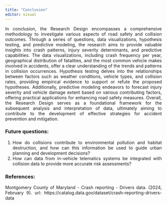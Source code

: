 ```yaml
---
title: "Conclusion"
editor: visual
---
```


::: {style="text-align:justify"}
In conclusion, the Research Design encompasses a comprehensive methodology to investigate various aspects of road safety and collision outcomes. Through a series of questions, data visualizations, hypothesis testing, and predictive modeling, the research aims to provide valuable insights into crash patterns, injury severity determinants, and predictive capabilities. The data visualizations, including crash frequency per year, geographical distribution of fatalities, and the most common vehicle makes involved in accidents, offer a clear understanding of the trends and patterns in collision occurrences. Hypothesis testing delves into the relationships between factors such as weather conditions, vehicle types, and collision rates, providing empirical evidence to support or refute the proposed hypotheses. Additionally, predictive modeling endeavors to forecast injury severity and vehicle damage extent based on various contributing factors, offering practical applications for enhancing road safety measures. Overall, the Research Design serves as a foundational framework for the subsequent analysis and interpretation of data, ultimately aiming to contribute to the development of effective strategies for accident prevention and mitigation.
:::

::: {style="text-align:justify"}
### Future questions: 
1. How do collisions contribute to environmental pollution and habitat destruction, and how can this information be used to guide urban planning and development decisions?
2. How can data from in-vehicle telematics systems be integrated with collision data to provide more accurate risk assessments?
:::
::: {style="text-align:justify"}
### References: 
Montgomery County of Maryland - Crash reporting - Drivers data. (2024, February 9). url: https://catalog.data.gov/dataset/crash-reporting-drivers-data
:::